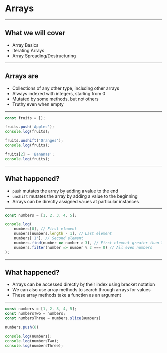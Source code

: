 
# Arrays

---

## What we will cover

* Array Basics
* Iterating Arrays
* Array Spreading/Destructuring

---

## Arrays are

* Collections of any other type, including other arrays
* Always indexed with integers, starting from 0
* Mutated by some methods, but not others
* Truthy even when empty

---


```javascript Creating Arrays
const fruits = [];

fruits.push('Apples');
console.log(fruits);

fruits.unshift('Oranges');
console.log(fruits);

fruits[2] = 'Bananas';
console.log(fruits);
```

---

## What happened?

* `push` mutates the array by adding a value to the end
* `unshift` mutates the array by adding a value to the beginning
* Arrays can be directly assigned values at particular instances

---


```javascript Accessing from arrays
const numbers = [1, 2, 3, 4, 5];

console.log(
    numbers[0], // First element
    numbers[numbers.length - 1], // Last element
    numbers['1'], // Second element
    numbers.find(number => number > 3), // First element greater than 3
    numbers.filter(number => number % 2 === 0) // All even numbers
);
```

---

## What happened?

* Arrays can be accessed directly by their index using bracket notation
* We can also use array methods to search through arrays for values
* These array methods take a function as an argument

---


```javascript Arrays and mutation
const numbers = [1, 2, 3, 4, 5];
const numbersTwo = numbers;
const numbersThree = numbers.slice(numbers)

numbers.push(6)

console.log(numbers);
console.log(numbersTwo);
console.log(numbersThree);
```
